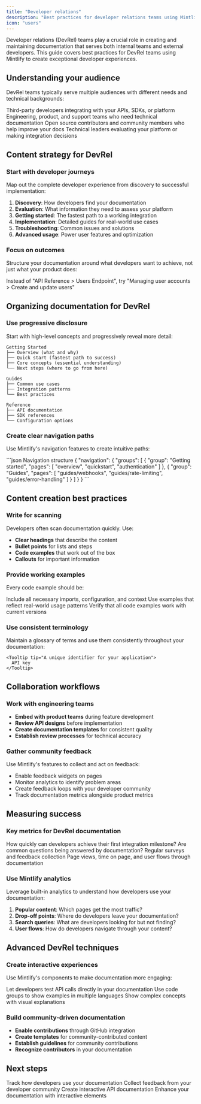 ```yaml
---
title: "Developer relations"
description: "Best practices for developer relations teams using Mintlify"
icon: "users"
---
```


Developer relations (DevRel) teams play a crucial role in creating and maintaining documentation that serves both internal teams and external developers. This guide covers best practices for DevRel teams using Mintlify to create exceptional developer experiences.

## Understanding your audience

DevRel teams typically serve multiple audiences with different needs and technical backgrounds:

<CardGroup cols={2}>
  <Card title="External developers" icon="code">
    Third-party developers integrating with your APIs, SDKs, or platform
  </Card>
  <Card title="Internal teams" icon="building">
    Engineering, product, and support teams who need technical documentation
  </Card>
  <Card title="Community contributors" icon="heart">
    Open source contributors and community members who help improve your docs
  </Card>
  <Card title="Decision makers" icon="briefcase">
    Technical leaders evaluating your platform or making integration decisions
  </Card>
</CardGroup>

## Content strategy for DevRel

### Start with developer journeys

Map out the complete developer experience from discovery to successful implementation:

1. **Discovery**: How developers find your documentation
2. **Evaluation**: What information they need to assess your platform
3. **Getting started**: The fastest path to a working integration
4. **Implementation**: Detailed guides for real-world use cases
5. **Troubleshooting**: Common issues and solutions
6. **Advanced usage**: Power user features and optimization

### Focus on outcomes

Structure your documentation around what developers want to achieve, not just what your product does:

<Tip>
Instead of "API Reference > Users Endpoint", try "Managing user accounts > Create and update users"
</Tip>

## Organizing documentation for DevRel

### Use progressive disclosure

Start with high-level concepts and progressively reveal more detail:

```
Getting Started
├── Overview (what and why)
├── Quick start (fastest path to success)
├── Core concepts (essential understanding)
└── Next steps (where to go from here)

Guides
├── Common use cases
├── Integration patterns
└── Best practices

Reference
├── API documentation
├── SDK references
└── Configuration options
```

### Create clear navigation paths

Use Mintlify's navigation features to create intuitive paths:

<CodeGroup>
```json Navigation structure
{
  "navigation": {
    "groups": [
      {
        "group": "Getting started",
        "pages": [
          "overview",
          "quickstart",
          "authentication"
        ]
      },
      {
        "group": "Guides",
        "pages": [
          "guides/webhooks",
          "guides/rate-limiting",
          "guides/error-handling"
        ]
      }
    ]
  }
}
```
</CodeGroup>

## Content creation best practices

### Write for scanning

Developers often scan documentation quickly. Use:

- **Clear headings** that describe the content
- **Bullet points** for lists and steps
- **Code examples** that work out of the box
- **Callouts** for important information

### Provide working examples

Every code example should be:

<AccordionGroup>
  <Accordion title="Complete and runnable">
    Include all necessary imports, configuration, and context
  </Accordion>
  <Accordion title="Realistic">
    Use examples that reflect real-world usage patterns
  </Accordion>
  <Accordion title="Tested">
    Verify that all code examples work with current versions
  </Accordion>
</AccordionGroup>

### Use consistent terminology

Maintain a glossary of terms and use them consistently throughout your documentation:

```mdx
<Tooltip tip="A unique identifier for your application">
  API key
</Tooltip>
```

## Collaboration workflows

### Work with engineering teams

- **Embed with product teams** during feature development
- **Review API designs** before implementation
- **Create documentation templates** for consistent quality
- **Establish review processes** for technical accuracy

### Gather community feedback

Use Mintlify's features to collect and act on feedback:

- Enable feedback widgets on pages
- Monitor analytics to identify problem areas
- Create feedback loops with your developer community
- Track documentation metrics alongside product metrics

## Measuring success

### Key metrics for DevRel documentation

<CardGroup cols={2}>
  <Card title="Time to first success" icon="clock">
    How quickly can developers achieve their first integration milestone?
  </Card>
  <Card title="Support ticket reduction" icon="ticket">
    Are common questions being answered by documentation?
  </Card>
  <Card title="Developer satisfaction" icon="star">
    Regular surveys and feedback collection
  </Card>
  <Card title="Content performance" icon="chart-line">
    Page views, time on page, and user flows through documentation
  </Card>
</CardGroup>

### Use Mintlify analytics

Leverage built-in analytics to understand how developers use your documentation:

1. **Popular content**: Which pages get the most traffic?
2. **Drop-off points**: Where do developers leave your documentation?
3. **Search queries**: What are developers looking for but not finding?
4. **User flows**: How do developers navigate through your content?

## Advanced DevRel techniques

### Create interactive experiences

Use Mintlify's components to make documentation more engaging:

<Steps>
  <Step title="Add interactive API playground">
    Let developers test API calls directly in your documentation
  </Step>
  <Step title="Include runnable code samples">
    Use code groups to show examples in multiple languages
  </Step>
  <Step title="Embed demos and videos">
    Show complex concepts with visual explanations
  </Step>
</Steps>

### Build community-driven documentation

- **Enable contributions** through GitHub integration
- **Create templates** for community-contributed content
- **Establish guidelines** for community contributions
- **Recognize contributors** in your documentation

## Next steps

<CardGroup cols={2}>
  <Card title="Set up analytics" icon="chart-line" href="/analytics/overview">
    Track how developers use your documentation
  </Card>
  <Card title="Configure feedback" icon="message-circle" href="/analytics/feedback">
    Collect feedback from your developer community
  </Card>
  <Card title="API playground setup" icon="play" href="/api-playground/overview">
    Create interactive API documentation
  </Card>
  <Card title="Advanced components" icon="puzzle" href="/components/accordions">
    Enhance your documentation with interactive elements
  </Card>
</CardGroup>